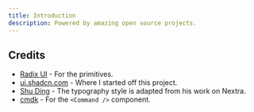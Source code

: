 ```yaml
---
title: Introduction
description: Powered by amazing open source projects.
---
```


## Credits

- [Radix UI](https://radix-ui.com) - For the primitives.
- [ui.shadcn.com](https://ui.shadcn.com) - Where I started off this project.
- [Shu Ding](https://shud.in) - The typography style is adapted from his work on Nextra.
- [cmdk](https://cmdk.paco.me) - For the `<Command />` component.
